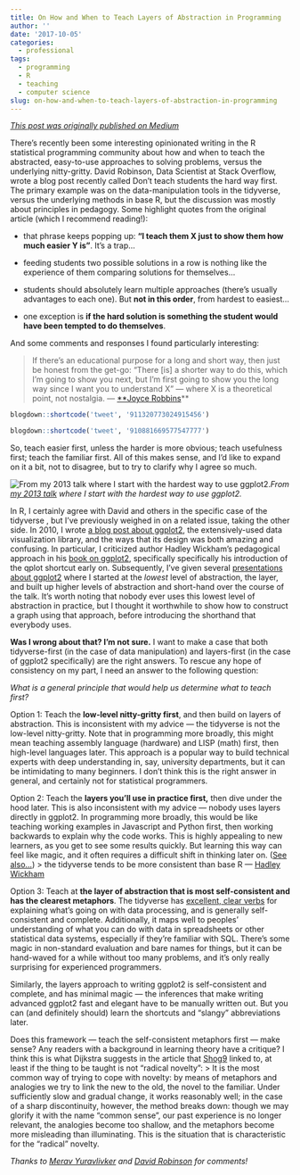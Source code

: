 ```yaml
---
title: On How and When to Teach Layers of Abstraction in Programming
author: ''
date: '2017-10-05'
categories:
  - professional
tags:
  - programming
  - R
  - teaching
  - computer science
slug: on-how-and-when-to-teach-layers-of-abstraction-in-programming
---
```


_[This post was originally published on Medium](https://medium.com/@HarlanH/on-how-and-when-to-teach-layers-of-abstraction-in-programming-d220c4b5e5b9)_

There’s recently been some interesting opinionated writing in the R statistical programming community about how and when to teach the abstracted, easy-to-use approaches to solving problems, versus the underlying nitty-gritty. David Robinson, Data Scientist at Stack Overflow, wrote a blog post recently called Don’t teach students the hard way first. The primary example was on the data-manipulation tools in the tidyverse, versus the underlying methods in base R, but the discussion was mostly about principles in pedagogy. Some highlight quotes from the original article (which I recommend reading!):

* that phrase keeps popping up: **“I teach them X just to show them how much easier Y is”**. It’s a trap…

* feeding students two possible solutions in a row is nothing like the experience of them comparing solutions for themselves…

* students should absolutely learn multiple approaches (there’s usually advantages to each one). But **not in this order**, from hardest to easiest…

* one exception is **if the hard solution is something the student would have been tempted to do themselves**.

And some comments and responses I found particularly interesting:

> If there’s an educational purpose for a long and short way, then just be honest from the get-go: “There [is] a shorter way to do this, which I’m going to show you next, but I’m first going to show you the long way since I want you to understand X” — where X is a theoretical point, not nostalgia. — [**Joyce Robbins](https://disqus.com/by/joyce_robbins/)**

```r
blogdown::shortcode('tweet', '911320773024915456')
```

```r
blogdown::shortcode('tweet', '910881669577547777')
```

So, teach easier first, unless the harder is more obvious; teach usefulness first; teach the familiar first. All of this makes sense, and I’d like to expand on it a bit, not to disagree, but to try to clarify why I agree so much.

![From [my 2013 talk](http://rpubs.com/HarlanH/how-to-speak-ggplot2-like-a-native) where I start with the hardest way to use ggplot2.](https://cdn-images-1.medium.com/max/2000/1*r61SaG48uJxVDCRfUJuvMg.png)*From [my 2013 talk](http://rpubs.com/HarlanH/how-to-speak-ggplot2-like-a-native) where I start with the hardest way to use ggplot2.*

In R, I certainly agree with David and others in the specific case of the tidyverse , but I’ve previously weighed in on a related issue, taking the other side. In 2010, I wrote [a blog post about ggplot2](http://www.harlan.harris.name/2010/03/ggplot-and-concepts-whats-right-and-whats-wrong/), the extensively-used data visualization library, and the ways that its design was both amazing and confusing. In particular, I criticized author Hadley Wickham’s pedagogical approach in his [book on ggplot2](http://had.co.nz/ggplot2/), specifically specifically his introduction of the qplot shortcut early on. Subsequently, I’ve given several [presentations about ggplot2](http://rpubs.com/HarlanH/how-to-speak-ggplot2-like-a-native) where I started at the *lowest *level of abstraction, the layer, and built up higher levels of abstraction and short-hand over the course of the talk. It’s worth noting that nobody ever uses this lowest level of abstraction in practice, but I thought it worthwhile to show how to construct a graph using that approach, before introducing the shorthand that everybody uses.

**Was I wrong about that? I’m not sure.** I want to make a case that both tidyverse-first (in the case of data manipulation) and layers-first (in the case of ggplot2 specifically) are the right answers. To rescue any hope of consistency on my part, I need an answer to the following question:

*What is a general principle that would help us determine what to teach first?*

Option 1: Teach the **low-level nitty-gritty first**, and then build on layers of abstraction. This is inconsistent with my advice — the tidyverse is not the low-level nitty-gritty. Note that in programming more broadly, this might mean teaching assembly language (hardware) and LISP (math) first, then high-level languages later. This approach is a popular way to build technical experts with deep understanding in, say, university departments, but it can be intimidating to many beginners. I don’t think this is the right answer in general, and certainly not for statistical programmers.

Option 2: Teach the **layers you’ll use in practice first,** then dive under the hood later. This is also inconsistent with my advice — nobody uses layers directly in ggplot2. In programming more broadly, this would be like teaching working examples in Javascript and Python first, then working backwards to explain why the code works. This is highly appealing to new learners, as you get to see some results quickly. But learning this way can feel like magic, and it often requires a difficult shift in thinking later on. ([See also…](https://twitter.com/sarah_edo/status/712482904090128387))
> the tidyverse tends to be more consistent than base R — [Hadley Wickham](http://disq.us/p/1mfepi8)

Option 3: Teach at **the layer of abstraction that is most self-consistent and has the clearest metaphors**. The tidyverse has [excellent, clear verbs](http://chance.amstat.org/2015/04/setting-the-stage/) for explaining what’s going on with data processing, and is generally self-consistent and complete. Additionally, it maps well to peoples’ understanding of what you can do with data in spreadsheets or other statistical data systems, especially if they’re familiar with SQL. There’s some magic in non-standard evaluation and bare names for things, but it can be hand-waved for a while without too many problems, and it’s only really surprising for experienced programmers.

Similarly, the layers approach to writing ggplot2 is self-consistent and complete, and has minimal magic — the inferences that make writing advanced ggplot2 fast and elegant have to be manually written out. But you can (and definitely should) learn the shortcuts and “slangy” abbreviations later.

Does this framework — teach the self-consistent metaphors first — make sense? Any readers with a background in learning theory have a critique? I think this is what Dijkstra suggests in the article that [Shog9](https://twitter.com/shog9) linked to, at least if the thing to be taught is not “radical novelty”:
> It is the most common way of trying to cope with novelty: by means of metaphors and analogies we try to link the new to the old, the novel to the familiar. Under sufficiently slow and gradual change, it works reasonably well; in the case of a sharp discontinuity, however, the method breaks down: though we may glorify it with the name “common sense”, our past experience is no longer relevant, the analogies become too shallow, and the metaphors become more misleading than illuminating. This is the situation that is characteristic for the “radical” novelty.

*Thanks to [Merav Yuravlivker](https://www.linkedin.com/in/meravyuravlivker/) and [David Robinson](https://medium.com/@VarianceExplained) for comments!*

